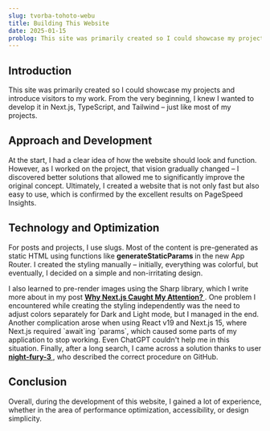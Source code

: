 ```yaml
---
slug: tvorba-tohoto-webu
title: Building This Website
date: 2025-01-15
problog: This site was primarily created so I could showcase my projects and introduce visitors to my work. From the very beginning, I knew I wanted to develop it in Next.js – just like most of my projects.
---
```


<div>
  <h2 style="color: var(--blog-heading-color);">Introduction</h2>
  <p>
          This site was primarily created so I could showcase my projects and
    introduce visitors to my work. From the very beginning, I knew I wanted
    to develop it in Next.js, TypeScript, and Tailwind – just like most of my
    projects.
  </p>

<h2 style="color: var(--blog-heading-color);">Approach and Development</h2>
<p>
  At the start, I had a clear idea of how the website should look and function.
  However, as I worked on the project, that vision gradually changed – I
  discovered better solutions that allowed me to significantly improve the
  original concept. Ultimately, I created a website that is not only fast but
  also easy to use, which is confirmed by the excellent results on PageSpeed
  Insights.
</p>

<h2 style="color: var(--blog-heading-color);">Technology and Optimization</h2>
<p>
  For posts and projects, I use slugs. Most of the content is pre-generated as
  static HTML using functions like
  <text style="color: var(--blog-function); font-weight: 700;">
    generateStaticParams
  </text> in the new App Router. I created the styling manually – initially, everything
  was colorful, but eventually, I decided on a simple and non-irritating design.
</p>
<p>
  I also learned to pre-render images using the Sharp library, which I write
  more about in my post
  <a
    href="https://marek-krumal-port.vercel.app/en/posts/why-nextjs"
    style="color: var(--blog-link-color); font-weight: 650;"
  >
    Why Next.js Caught My Attention?
  </a>. One problem I encountered while creating the styling independently was the
  need to adjust colors separately for Dark and Light mode, but I managed in the
  end. Another complication arose when using React v19 and Next.js 15, where Next.js
  required `await`ing `params`, which caused some parts of my application to stop
  working. Even ChatGPT couldn't help me in this situation. Finally, after a long
  search, I came across a solution thanks to user <a
    href="https://github.com/orgs/community/discussions/142577"
    style="color: var(--blog-link-color); font-weight: 650;"
  >
    night-fury-3
  </a>, who described the correct procedure on GitHub.
</p>

  <h2 style="color: var(--blog-heading-color);">Conclusion</h2>
  <p>
          Overall, during the development of this website, I gained a lot of experience, whether in the area of
    performance optimization, accessibility, or design simplicity.
  </p>
</div>
